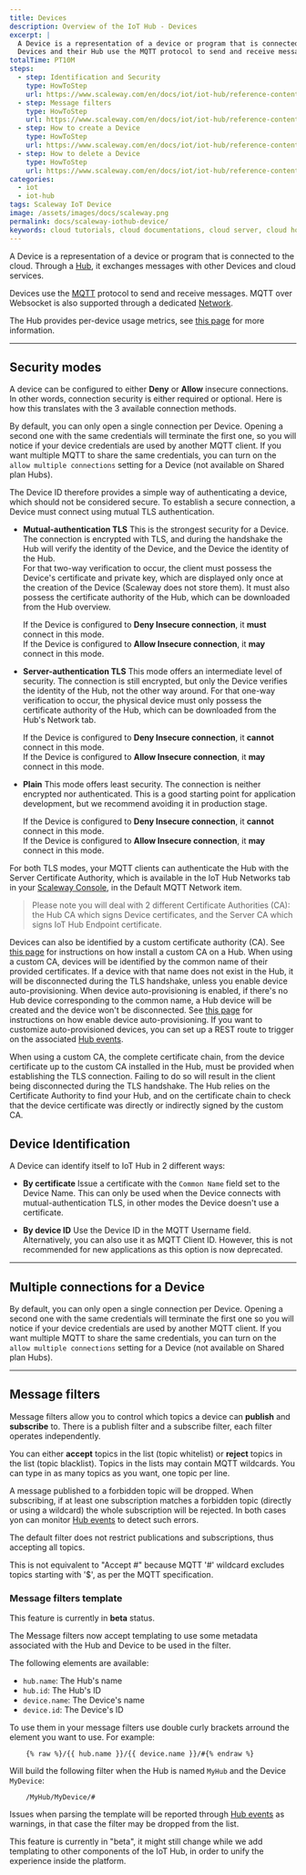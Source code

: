 ```yaml
---
title: Devices
description: Overview of the IoT Hub - Devices
excerpt: |
  A Device is a representation of a device or program that is connected to the cloud. Through a Hub, it exchanges messages with other Devices and cloud services.
  Devices and their Hub use the MQTT protocol to send and receive messages.
totalTime: PT10M
steps:
  - step: Identification and Security
    type: HowToStep
    url: https://www.scaleway.com/en/docs/iot/iot-hub/reference-content/devices/#-Security-modes
  - step: Message filters
    type: HowToStep
    url: https://www.scaleway.com/en/docs/iot/iot-hub/reference-content/devices/#-Message-filters
  - step: How to create a Device
    type: HowToStep
    url: https://www.scaleway.com/en/docs/iot/iot-hub/reference-content/devices/#-How-to-create-a-Device
  - step: How to delete a Device
    type: HowToStep
    url: https://www.scaleway.com/en/docs/iot/iot-hub/reference-content/devices/#-How-to-delete-a-Device
categories: 
  - iot
  - iot-hub
tags: Scaleway IoT Device
image: /assets/images/docs/scaleway.png
permalink: docs/scaleway-iothub-device/
keywords: cloud tutorials, cloud documentations, cloud server, cloud hosting, object storage, s3, functions, containers, serverless, iot, smart, connected, embedded, devices, hubs, mqtt
---
```


A Device is a representation of a device or program that is connected to the cloud. Through a [Hub](/iot/iot-hub/concepts/#iot-hub), it exchanges messages with other Devices and cloud services.

Devices use the [MQTT](http://mqtt.org/) protocol to send and receive messages. MQTT over Websocket is also supported through a dedicated [Network](/iot/iot-hub/concepts/#network).

The Hub provides per-device usage metrics, see [this page](/iot/iot-hub/how-to/view-metrics) for more information.

---

## Security modes

A device can be configured to either **Deny** or **Allow** insecure connections. In other words, connection security is either required or optional. Here is how this translates with the 3 available connection methods.

By default, you can only open a single connection per Device. Opening a second one with the same credentials will terminate the first one, so you will notice if your device credentials are used by another MQTT client. If you want multiple MQTT to share the same credentials, you can turn on the `allow multiple connections` setting for a Device (not available on Shared plan Hubs).

The Device ID therefore provides a simple way of authenticating a device, which should not be considered secure. To establish a secure connection, a Device must connect using mutual TLS authentication.

* **Mutual-authentication TLS**
  This is the strongest security for a Device. The connection is encrypted with TLS, and during the handshake the Hub will verify the identity of the Device, and the Device the identity of the Hub.  
  For that two-way verification to occur, the client must possess the Device's certificate and private key, which are displayed only once at the creation of the Device (Scaleway does not store them). It must also possess the certificate authority of the Hub, which can be downloaded from the Hub overview.

  If the Device is configured to **Deny Insecure connection**, it **must** connect in this mode.<br/>
  If the Device is configured to **Allow Insecure connection**, it **may** connect in this mode.

* **Server-authentication TLS**
  This mode offers an intermediate level of security. The connection is still encrypted, but only the Device verifies the identity of the Hub, not the other way around.
  For that one-way verification to occur, the physical device must only possess the certificate authority of the Hub, which can be downloaded from the Hub's Network tab.

  If the Device is configured to **Deny Insecure connection**, it **cannot** connect in this mode.<br/>
  If the Device is configured to **Allow Insecure connection**, it **may** connect in this mode.

* **Plain**
  This mode offers least security. The connection is neither encrypted nor authenticated. This is a good starting point for application development, but we recommend avoiding it in production stage.

  If the Device is configured to **Deny Insecure connection**, it **cannot** connect in this mode.<br/>
  If the Device is configured to **Allow Insecure connection**, it **may** connect in this mode.

For both TLS modes, your MQTT clients can authenticate the Hub with the Server Certificate Authority, which is available in the IoT Hub Networks tab in your [Scaleway Console](https://console.scaleway.com), in the Default MQTT Network item.

> Please note you will deal with 2 different Certificate Authorities (CA): the Hub CA which signs Device certificates, and the Server CA which signs IoT Hub Endpoint certificate.

Devices can also be identified by a custom certificate authority (CA). See [this page](/iot/iot-hub/how-to/provide-own-certificate-authority) for instructions on how install a custom CA on a Hub. When using a custom CA, devices will be identified by the common name of their provided certificates. If a device with that name does not exist in the Hub, it will be disconnected during the TLS handshake, unless you enable device auto-provisioning. When device auto-provisioning is enabled, if there's no Hub device corresponding to the common name, a Hub device will be created and the device won't be disconnected. See [this page](/iot/iot-hub/how-to/enable-auto-provisioning) for instructions on how enable device auto-provisioning.
If you want to customize auto-provisioned devices, you can set up a REST route to trigger on the associated [Hub events](/iot/iot-hub/how-to/simulate-event/).

<Message type="important">

When using a custom CA, the complete certificate chain, from the device certificate up to the custom CA installed in the Hub, must be provided when establishing the TLS connection. Failing to do so will result in the client being disconnected during the TLS handshake. The Hub relies on the Certificate Authority to find your Hub, and on the certificate chain to check that the device certificate was directly or indirectly signed by the custom CA.

</Message>

## Device Identification

A Device can identify itself to IoT Hub in 2 different ways:

* **By certificate**
  Issue a certificate with the `Common Name` field set to the Device Name. This can only be used when the Device connects with mutual-authentication TLS, in other modes the Device doesn't use a certificate.

* **By device ID**
  Use the Device ID in the MQTT Username field. Alternatively, you can also use it as MQTT Client ID. However, this is not recommended for new applications as this option is now deprecated.

---

## Multiple connections for a Device

By default, you can only open a single connection per Device. Opening a second one with the same credentials will terminate the first one so you will notice if your device credentials are used by another MQTT client. If you want multiple MQTT to share the same credentials, you can turn on the `allow multiple connections` setting for a Device (not available on Shared plan Hubs).

---

## Message filters

Message filters allow you to control which topics a device can **publish** and **subscribe** to. There is a publish filter and a subscribe filter, each filter operates independently.

You can either **accept** topics in the list (topic whitelist) or **reject** topics in the list (topic blacklist). Topics in the lists may contain MQTT wildcards. You can type in as many topics as you want, one topic per line.

A message published to a forbidden topic will be dropped.
When subscribing, if at least one subscription matches a forbidden topic (directly or using a wildcard) the whole subscription will be rejected.
In both cases yon can monitor [Hub events](/iot/iot-hub/how-to/understand-event-messages) to detect such errors.

The default filter does not restrict publications and subscriptions, thus accepting all topics.

<Message type="note">

This is not equivalent to "Accept #" because MQTT '#' wildcard excludes topics starting with '$', as per the MQTT specification.

</Message>

### Message filters template

<Message type="note">

This feature is currently in **beta** status.

</Message>

The Message filters now accept templating to use some metadata associated with the Hub and Device to be used in the filter.

The following elements are available:
* `hub.name`: The Hub's name
* `hub.id`: The Hub's ID
* `device.name`: The Device's name
* `device.id`: The Device's ID

To use them in your message filters use double curly brackets arround the element you want to use.
For example:
```
    {% raw %}/{{ hub.name }}/{{ device.name }}/#{% endraw %}
```
Will build the following filter when the Hub is named `MyHub` and the Device `MyDevice`:
```
    /MyHub/MyDevice/#
```

Issues when parsing the template will be reported through [Hub events](/iot/iot-hub/how-to/simulate-event/) as warnings, in that case the filter may be dropped from the list.

<Message type="note">

This feature is currently in "beta", it might still change while we add templating to other components of the IoT Hub, in order to unify the experience inside the platform.

</Message>